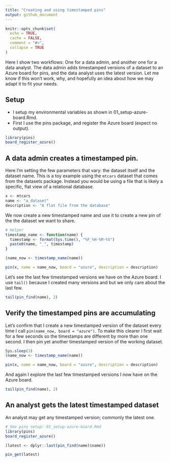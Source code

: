 ```yaml
---
title: "Creating and using timestamped pins"
output: github_document
---
```


```r
knitr::opts_chunk$set(
  echo = TRUE,
  cache = FALSE,
  comment = "#>",
  collapse = TRUE
)
```

Here I show two workflows: One for a data admin, and another one for a data analyst. The data admin adds timestamped versions of a dataset to an Azure board for pins, and the data analyst uses the latest version. Let me know if this won't work, why, and hopefully an idea about how we may adapt it to fit your needs.

## Setup

* I setup my environmental variables as shown in 01_setup-azure-board.Rmd.
* First I use the pins package, and register the Azure board (expect no output).

```r
library(pins)
board_register_azure()
```

## A data admin creates a timestamped pin.

Here I'm setting the few parameters that vary: the dataset itself and the dataset name. This is a toy example using the `mtcars` dataset that comes from the datasets package. Instead you would be using a file that is likely a specific, flat view of a relational database.

```r
x <- mtcars
name <- "a_dataset"
description <- "A flat file from the database"
```

We now create a new timestamped name and use it to create a new pin of the the dataset we want to share.

```r
# Helper
timestamp_name <- function(name) {
  timestamp <- format(Sys.time(), "%F_%H-%M-%S")
  paste0(name, "_", timestamp)
}

(name_now <- timestamp_name(name))

pin(x, name = name_now, board = "azure", description = description)
```

Let's see the last few timestamped versions we have on the Azure board. I use `tail()` because I created many versions and but we only care about the last few.

```r
tail(pin_find(name), 2)
```

## Verify the timestamped pins are accumulating 

Let's confirm that I create a new timestamped version of the dataset every time I call `pin(name_now, board = "azure")`. To make this clearer I first wait for a few seconds so the timestamps are different by more than one second. I then pin yet another timestamped version of the working dataset.

```r
Sys.sleep(3)
(name_now <- timestamp_name(name))

pin(x, name = name_now, board = "azure", description = description)
```

And again I explore the last few timestamped versions I now have on the Azure board.

```r
tail(pin_find(name), 2)
```

## An analyst gets the latest timestamped dataset

An analyst may get any timestamped version; commonly the latest one.

```r
# See pins setup: 01_setup-azure-board.Rmd
library(pins)
board_register_azure()

(latest <- dplyr::last(pin_find(name)$name))

pin_get(latest)
```

